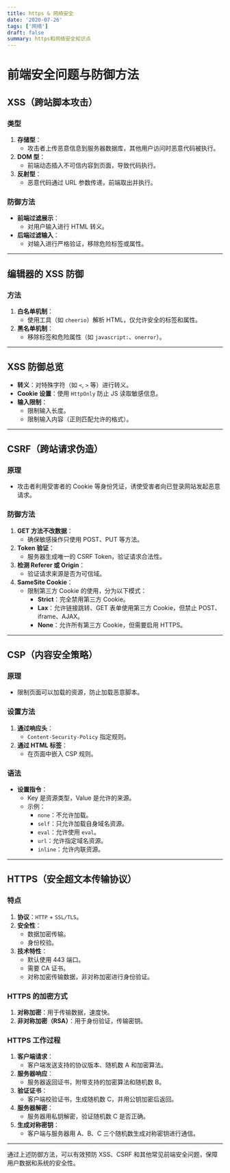 ```yaml
---
title: https & 网络安全
date: '2020-07-26'
tags: ['网络']
draft: false
summary: https和网络安全知识点
---
```



# 前端安全问题与防御方法

## **XSS（跨站脚本攻击）**
### **类型**
1. **存储型**：
   - 攻击者上传恶意信息到服务器数据库，其他用户访问时恶意代码被执行。
2. **DOM 型**：
   - 前端动态插入不可信内容到页面，导致代码执行。
3. **反射型**：
   - 恶意代码通过 URL 参数传递，前端取出并执行。

### **防御方法**
- **前端过滤展示**：
  - 对用户输入进行 HTML 转义。
- **后端过滤输入**：
  - 对输入进行严格验证，移除危险标签或属性。

---

## **编辑器的 XSS 防御**
### **方法**
1. **白名单机制**：
   - 使用工具（如 `cheerio`）解析 HTML，仅允许安全的标签和属性。
2. **黑名单机制**：
   - 移除标签和危险属性（如 `javascript:`、`onerror`）。

---

## **XSS 防御总览**
- **转义**：对特殊字符（如 `<`, `>` 等）进行转义。
- **Cookie 设置**：使用 `HttpOnly` 防止 JS 读取敏感信息。
- **输入限制**：
  - 限制输入长度。
  - 限制输入内容（正则匹配允许的格式）。

---

## **CSRF（跨站请求伪造）**
### **原理**
- 攻击者利用受害者的 Cookie 等身份凭证，诱使受害者向已登录网站发起恶意请求。

### **防御方法**
1. **GET 方法不改数据**：
   - 确保敏感操作只使用 POST、PUT 等方法。
2. **Token 验证**：
   - 服务器生成唯一的 CSRF Token，验证请求合法性。
3. **检测 Referer 或 Origin**：
   - 验证请求来源是否为可信域。
4. **SameSite Cookie**：
   - 限制第三方 Cookie 的使用，分为以下模式：
     - **Strict**：完全禁用第三方 Cookie。
     - **Lax**：允许链接跳转、GET 表单使用第三方 Cookie，但禁止 POST、iframe、AJAX。
     - **None**：允许所有第三方 Cookie，但需要启用 HTTPS。

---

## **CSP（内容安全策略）**
### **原理**
- 限制页面可以加载的资源，防止加载恶意脚本。

### **设置方法**
1. **通过响应头**：
   - `Content-Security-Policy` 指定规则。
2. **通过 HTML 标签**：
   - 在页面中嵌入 CSP 规则。

### **语法**
- **设置指令**：
  - Key 是资源类型，Value 是允许的来源。
  - 示例：
    - `none`：不允许加载。
    - `self`：只允许加载自身域名资源。
    - `eval`：允许使用 `eval`。
    - `url`：允许指定域名资源。
    - `inline`：允许内联资源。

---

## **HTTPS（安全超文本传输协议）**
### **特点**
1. **协议**：`HTTP` + `SSL/TLS`。
2. **安全性**：
   - 数据加密传输。
   - 身份校验。
3. **技术特性**：
   - 默认使用 443 端口。
   - 需要 CA 证书。
   - 对称加密传输数据，非对称加密进行身份验证。

### **HTTPS 的加密方式**
1. **对称加密**：用于传输数据，速度快。
2. **非对称加密（RSA）**：用于身份验证，传输密钥。

### **HTTPS 工作过程**
1. **客户端请求**：
   - 客户端发送支持的协议版本、随机数 A 和加密算法。
2. **服务器响应**：
   - 服务器返回证书，附带支持的加密算法和随机数 B。
3. **验证证书**：
   - 客户端校验证书，生成随机数 C，并用公钥加密后返回。
4. **服务器解密**：
   - 服务器用私钥解密，验证随机数 C 是否正确。
5. **生成对称密钥**：
   - 客户端与服务器用 A、B、C 三个随机数生成对称密钥进行通信。

---

通过上述防御方法，可以有效预防 XSS、CSRF 和其他常见前端安全问题，保障用户数据和系统的安全性。